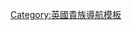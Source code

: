 {{Navbox
| name  = 英奇凱普伯爵
| title = {{link-en|英奇凱普伯爵|Earl of Inchcape}}
| state = {{{state|autocollapse}}}
| bodyclass = hlist
| list1 =
* [[第一代英奇凱普伯爵詹姆斯·麥凱|第一代伯爵詹姆斯·馬凱]]（1929年－1932年）
* {{link-en|第二代英奇凱普伯爵肯尼斯·馬凱|Kenneth Mackay, 2nd Earl of Inchcape|第二代伯爵肯尼斯·馬凱}}（1932年－1939年）
* {{link-en|第三代英奇凱普伯爵肯尼斯·馬凱|Kenneth James William Mackay, 3rd Earl of Inchcape|第三代伯爵肯尼斯·馬凱}}（1939年－1994年）
* {{link-en|第四代英奇凱普伯爵彼得·馬凱|Peter Mackay, 4th Earl of Inchcape|第三代伯爵彼得·馬凱}}（1994年至今）
}}<noinclude>
{{collapsible option}}
[[Category:英國貴族導航模板]]
</noinclude>